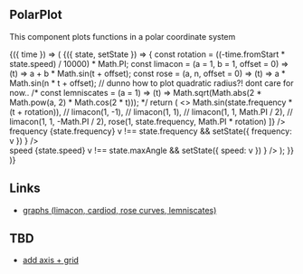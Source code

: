 
## PolarPlot

This component plots functions in a polar coordinate system

<AnimationFrame autostart>
  {({ time }) => (
    <State initial={{ frequency: 5, rotation: 0, speed: 1 }}>
      {({ state, setState }) => {
        const rotation = ((-time.fromStart * state.speed) / 10000) * Math.PI;
        const limacon = (a = 1, b = 1, offset = 0) => (t) =>
          a + b * Math.sin(t + offset);
        const rose = (a, n, offset = 0) => (t) => a * Math.sin(n * t + offset);
        // dunno how to plot quadratic radius?! dont care for now..
        /* const lemniscates = (a = 1) => (t) =>
          Math.sqrt(Math.abs(2 * Math.pow(a, 2) * Math.cos(2 * t))); */
        return (
          <>
            <PolarPlot
              maxAngle={2 * Math.PI}
              radius={1}
              functions={[
                // (t) => Math.sin(state.frequency * (t + rotation)),
                // limacon(1, -1),
                // limacon(1, 1),
                // limacon(1, 1, Math.PI / 2),
                // limacon(1, 1, -Math.PI / 2),
                rose(1, state.frequency, Math.PI * rotation)
              ]}
            />
            <br />
            <label>
              frequency {state.frequency}
              <Slider
                min={-10}
                step={0.1}
                max={10}
                value={state.frequency}
                onChange={(e, v) =>
                  v !== state.frequency && setState({ frequency: v })
                }
              />
            </label>
            <br />
            <label>
              speed {state.speed}
              <Slider
                min={0}
                step={0.01}
                max={10}
                value={state.speed}
                onChange={(e, v) =>
                  v !== state.maxAngle && setState({ speed: v })
                }
              />
            </label>
          </>
        );
      }}
    </State>
  )}
</AnimationFrame>

## Links

- [graphs (limacon, cardiod, rose curves, lemniscates)](https://www.youtube.com/watch?v=p98hm1Dksew)

## TBD

- [add axis + grid](https://bl.ocks.org/mbostock/4583749)
